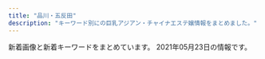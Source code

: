 ```yaml
---
title: "品川・五反田"
description: "キーワード別にの巨乳アジアン・チャイナエステ嬢情報をまとめました。"
---
```


新着画像と新着キーワードをまとめています。
2021年05月23日の情報です。

<DmmAffiliateIns />
<KeywordTable
  shops={
    [
    {
        "keywords": {},
        "station": "JR\u4e94\u53cd\u7530\u99c5\u897f\u53e3",
        "name": "\u4e94\u53cd\u7530\u30e1\u30c7\u30a3\u30ab\u30eb\u30a8\u30f3",
        "img_links": [
            "http://gotanda.pepper.jp/m02272.jpg",
            "http://gotanda.pepper.jp/m049.png",
            "http://gotanda.pepper.jp/m048.png",
            "http://gotanda.pepper.jp/gotanda001.jpg",
            "http://gotanda.pepper.jp/m173.jpg",
            "http://gotanda.pepper.jp/20151109231038834554.jpg",
            "http://gotanda.pepper.jp/1-01.png"
        ],
        "url": "http://gotanda.pepper.jp/"
    },
    {
        "img_links": [
            "http://www.kouroku-este.com/img/staff/eee/s-eee1.jpg",
            "http://www.kouroku-este.com/img/staff/aaa/aaa1.jpg",
            "http://www.kouroku-este.com/img/system/service01.jpg",
            "http://www.kouroku-este.com/img/staff/ccc/ccc1.jpg",
            "http://www.kouroku-este.com/img/staff/bbb/bbb1.jpg",
            "http://www.kouroku-este.com/img/staff/ccc/ccc2.jpg",
            "http://www.kouroku-este.com/img/staff/aaa/aaa2.jpg",
            "http://www.kouroku-este.com/img/staff/eee/s-eee2.jpg",
            "http://www.kouroku-este.com/img/staff/ggg/ggg1.jpg",
            "http://www.kouroku-este.com/img/system/service02.jpg",
            "http://www.kouroku-este.com/img/staff/fff/s-fff1.jpg",
            "http://www.kouroku-este.com/img/staff/fff/s-fff2.jpg",
            "http://www.kouroku-este.com/img/menu/info_r.jpg",
            "http://www.kouroku-este.com/img/top/listmark1.png"
        ],
        "station": "JR\u54c1\u5ddd\u99c5\u9ad8\u8f2a\u53e3",
        "name": "\u5eb7\u7984",
        "url": "http://www.kouroku-este.com/",
        "keywords": {
            "C": 15
        }
    },
    {
        "img_links": [
            "http://www.relax-cs.com/ncss/staff01.jpg",
            "http://www.relax-cs.com/ncss/top001.jpg",
            "http://www.relax-cs.com/ncss/nav/nav-005.jpg",
            "http://www.relax-cs.com/ncss/staff02.jpg",
            "http://www.relax-cs.com/ncss/nav/nav-001.jpg",
            "http://www.relax-cs.com/ncss/top03.jpg",
            "http://www.relax-cs.com/ncss/nav/nav-003.jpg",
            "http://www.relax-cs.com/ncss/staff0401.jpg",
            "http://www.relax-cs.com/ncss/nav/nav-004.jpg",
            "http://www.relax-cs.com/ncss/tel.png",
            "http://www.relax-cs.com/ncss/nav/nav-006.jpg",
            "http://www.relax-cs.com/ncss/top02-left.jpg",
            "http://www.relax-cs.com/ncss/nav/nav-002.jpg"
        ],
        "station": "JR\u4e94\u53cd\u7530\u99c5\u897f\u53e3",
        "url": "http://www.relax-cs.com/",
        "name": "\u30ea\u30e9\u30af\u30bc\u30fc\u30b7\u30e7\u30f3\u862d",
        "keywords": {}
    },
    {
        "station": "JR\u4e94\u53cd\u7530\u99c5\u897f\u53e3",
        "name": "\u7652\u3057\u30cf\u30a6\u30b9",
        "img_links": [],
        "keywords": {},
        "url": "https://i-house.aoaoeo.com/"
    },
    {
        "img_links": [
            "http://www.kenkou-house.info/img/Himawari_200_40.png",
            "http://www.kenkou-house.info/img/s33.jpg",
            "http://www.kenkou-house.info/img/m7.png",
            "http://www.kenkou-house.info/img/s61.jpg",
            "http://www.kenkou-house.info/img/play.png",
            "http://www.kenkou-house.info/img/s.png",
            "http://www.kenkou-house.info/img/m4.png",
            "http://www.kenkou-house.info/img/s15.jpg",
            "http://www.kenkou-house.info/img/s1.jpg",
            "http://www.kenkou-house.info/img/bottmo-ritght.png",
            "http://www.kenkou-house.info/img/head.png",
            "http://www.kenkou-house.info/img/s14.jpg",
            "http://www.kenkou-house.info/img/Himawari_468_60.png",
            "http://www.kenkou-house.info/img/Himawari_88_31.png",
            "http://www.kenkou-house.info/img/m1.png",
            "http://www.kenkou-house.info/img/Himawari_160_45.png",
            "http://www.kenkou-house.info/img/s17.jpg",
            "http://www.kenkou-house.info/img/s20.jpg",
            "http://www.kenkou-house.info/img/s13.jpg",
            "http://www.kenkou-house.info/img/door.png",
            "http://www.kenkou-house.info/img/s22.jpg",
            "http://www.kenkou-house.info/img/m3.png",
            "http://www.kenkou-house.info/img/s11.jpg",
            "http://www.kenkou-house.info/img/s91.jpg",
            "http://www.kenkou-house.info/img/bottmo-left.png",
            "http://www.kenkou-house.info/img/m2.png",
            "http://www.kenkou-house.info/img/m5.png",
            "http://www.kenkou-house.info/img/body-.png",
            "http://www.kenkou-house.info/img/s21.jpg",
            "http://www.kenkou-house.info/img/s7.jpg",
            "http://www.kenkou-house.info/img/s4.jpg",
            "http://www.kenkou-house.info/img/s16.jpg",
            "http://www.kenkou-house.info/img/m8.png",
            "http://www.kenkou-house.info/img/m6.png",
            "http://www.kenkou-house.info/img/s12.jpg"
        ],
        "station": "JR\u4e94\u53cd\u7530\u99c5\u6771\u53e3",
        "url": "http://www.kenkou-house.info/",
        "keywords": {
            "C": 8
        },
        "name": "\u3072\u307e\u308f\u308a"
    },
    {
        "station": "JR\u4e94\u53cd\u7530\u99c5\u6771\u53e3",
        "img_links": [
            "http://www.relax-fuyou.info/img/st201.jpg",
            "http://www.relax-fuyou.info/img/st10.jpg",
            "http://www.relax-fuyou.info/i/img/r2.jpg",
            "http://www.relax-fuyou.info/img/sta5.jpg",
            "http://www.relax-fuyou.info/img/st161.jpg",
            "http://www.relax-fuyou.info/img/sta1.jpg",
            "http://www.relax-fuyou.info/img/sta20.jpg",
            "http://www.relax-fuyou.info/i/img/st140.jpg",
            "http://www.relax-fuyou.info/i/img/sta20.jpg",
            "http://www.relax-fuyou.info/img/st41.jpg",
            "http://www.relax-fuyou.info/img/st17.jpg",
            "http://www.relax-fuyou.info/img/st71.jpg",
            "http://www.relax-fuyou.info/img/sta16.jpg",
            "http://www.relax-fuyou.info/i/img/r3.jpg",
            "http://www.relax-fuyou.info/i/img/st42.jpg",
            "http://www.relax-fuyou.info/i/img/top.jpg",
            "http://www.relax-fuyou.info/i/img/st8.jpg",
            "http://www.relax-fuyou.info/img/st1.jpg",
            "http://www.relax-fuyou.info/i/img/st11.jpg",
            "http://www.relax-fuyou.info/img/st141.jpg",
            "http://www.relax-fuyou.info/i/img/st181.jpg",
            "http://www.relax-fuyou.info/img/st8.jpg",
            "http://www.relax-fuyou.info/img/st42.jpg",
            "http://www.relax-fuyou.info/img/st11.jpg",
            "http://www.relax-fuyou.info/img/st181.jpg",
            "http://www.relax-fuyou.info/i/img/st191.jpg",
            "http://www.relax-fuyou.info/img/sta19.jpg",
            "http://www.relax-fuyou.info/i/img/r1.jpg",
            "http://www.relax-fuyou.info/img/st160.jpg",
            "http://www.relax-fuyou.info/img/st191.jpg",
            "http://www.relax-fuyou.info/i/img/st201.jpg",
            "http://www.relax-fuyou.info/img/st110.jpg",
            "http://www.relax-fuyou.info/img/st7.jpg",
            "http://www.relax-fuyou.info/i/img/st17.jpg",
            "http://www.relax-fuyou.info/img/st150.jpg",
            "http://www.relax-fuyou.info/img/sta18.jpg",
            "http://www.relax-fuyou.info/img/st5.jpg",
            "http://www.relax-fuyou.info/img/sta15.jpg",
            "http://www.relax-fuyou.info/i/img/st9.jpg",
            "http://www.relax-fuyou.info/img/st140.jpg",
            "http://www.relax-fuyou.info/img/sta17.jpg",
            "http://www.relax-fuyou.info/img/sta8.jpg",
            "http://www.relax-fuyou.info/i/img/st110.jpg",
            "http://www.relax-fuyou.info/i/img/st160.jpg",
            "http://www.relax-fuyou.info/i/img/st10.jpg",
            "http://www.relax-fuyou.info/img/r9.jpg",
            "http://www.relax-fuyou.info/img/top.jpg",
            "http://www.relax-fuyou.info/img/st171.jpg",
            "http://www.relax-fuyou.info/i/img/st5.jpg",
            "http://www.relax-fuyou.info/img/st72.jpg"
        ],
        "name": "\u8299\u84c9\uff5e\u30d5\u30e8\u30a6\uff5e",
        "url": "http://www.relax-fuyou.info/",
        "keywords": {
            "E": 5,
            "C": 3,
            "84": 5,
            "87": 2,
            "D": 5,
            "86": 2,
            "88": 3,
            "G": 1,
            "90": 2
        }
    },
    {
        "station": "JR\u4e94\u53cd\u7530\u99c5\u897f\u53e3",
        "keywords": {},
        "name": "\u6708\u306e\u548c",
        "img_links": [
            "https://tsukiwa.info/img/top_map.jpg",
            "https://tsukiwa.info/img/staff/02AB2AE1-F1BB-483E-9D82-730C8130B98F.jpeg",
            "https://tsukiwa.info/img/bar_gallery.png",
            "https://tsukiwa.info/img/pickupGirl.png",
            "https://tsukiwa.info/img/staff/no_image.jpg",
            "https://tsukiwa.info/img/staff/mimi01.jpg",
            "https://tsukiwa.info/img/staff/909C372F-1613-4B7E-89C8-1A527D79FCC6.jpeg",
            "https://tsukiwa.info/img/staff_top/20201219_2.jpg",
            "https://tsukiwa.info/img/staff/yuri001.jpg",
            "https://tsukiwa.info/img/staff/koko3.jpg",
            "https://tsukiwa.info/img/staff/mimi20202.jpg",
            "https://tsukiwa.info/img/news1.png",
            "https://tsukiwa.info/img/bar_staff.png",
            "https://tsukiwa.info/img/staff/rumi02.jpg",
            "https://tsukiwa.info/img/staff_top/20201219_1.jpg",
            "https://tsukiwa.info/img/bar_top1.png",
            "https://tsukiwa.info/img/akusesu-top0.jpg",
            "https://tsukiwa.info/img/staff/DB16BCF2-AF7E-404D-9FB5-9A45BE961351.jpeg",
            "https://tsukiwa.info/img/staff/rumi04.jpg",
            "https://tsukiwa.info/img/staff/25D27B66-E3AF-40C0-8FCC-46E9F266B409.jpeg",
            "https://tsukiwa.info/img/event/camp03.jpg",
            "https://tsukiwa.info/img/staff/222BADE2-61AA-4B66-91BD-3D9941250C4D.jpeg",
            "https://www.a-side.com/ad/koko/include/banner/koko_200x40.png",
            "https://tsukiwa.info/img/staff/A8BAF789-BD2B-4E7F-AB8A-224A2961B605.jpeg",
            "https://tsukiwa.info/img/staff/yuna01.jpg",
            "https://tsukiwa.info/img/bar_profile.png",
            "https://tsukiwa.info/img/news3.png",
            "https://tsukiwa.info/img/staff/aya2101.jpg",
            "https://tsukiwa.info/img/staff/ruru1.jpg"
        ],
        "url": "https://tsukiwa.info/"
    },
    {
        "name": "\u7f8e\u4f36",
        "url": "http://es-mirei.com/",
        "img_links": [
            "http://es-mirei.com/staffPhoto/b20170908125528.jpg",
            "http://es-mirei.com/staffPhoto/s20170911152129.jpg",
            "http://es-mirei.com/staffPhoto/s20170728165536.jpg",
            "http://es-mirei.com/images/s3Slider1Images/03.jpg",
            "http://es-mirei.com/images/store/05.jpg",
            "http://es-mirei.com/staffPhoto/b20170728165256.jpg",
            "http://es-mirei.com/staffPhoto/b20180209180323.jpg",
            "http://es-mirei.com/staffPhoto/s20180209180323.jpg",
            "http://es-mirei.com/images/store/04.jpg",
            "http://es-mirei.com/staffPhoto/s20170728165302.jpg",
            "http://es-mirei.com/staffPhoto/s20170908125528.jpg",
            "http://es-mirei.com/staffPhoto/s20180613122502.jpg",
            "http://es-mirei.com/staffPhoto/b20170728165302.jpg",
            "http://es-mirei.com/staffPhoto/b20170911152114.jpg",
            "http://es-mirei.com/staffPhoto/b20180613122502.jpg",
            "http://es-mirei.com/images/noImg.jpg",
            "http://es-mirei.com/staffPhoto/b20170728165536.jpg",
            "http://es-mirei.com/images/returnStaffBtn.png",
            "http://es-mirei.com/images/s3Slider1Images/02.jpg",
            "http://es-mirei.com/images/s3Slider1Images/01.jpg",
            "http://es-mirei.com/staffPhoto/b20170911152129.jpg",
            "http://es-mirei.com/staffPhoto/s20170911152114.jpg",
            "http://es-mirei.com/images/store/01.jpg",
            "http://es-mirei.com/images/store/02.jpg",
            "http://es-mirei.com/images/store/06.jpg",
            "http://es-mirei.com/staffPhoto/s20170728165256.jpg",
            "http://es-mirei.com/images/store/03.jpg"
        ],
        "keywords": {
            "E": 8,
            "85": 2,
            "88": 2,
            "86": 2,
            "87": 4
        },
        "station": "JR\u4e94\u53cd\u7530\u99c5\u897f\u53e3"
    },
    {
        "name": "\u7d2b\u306e\u8776",
        "station": "JR\u4e94\u53cd\u7530\u99c5\u897f\u53e3",
        "url": "http://p-fly.work/",
        "keywords": {},
        "img_links": [
            "http://p-fly.work/staff/yuki.jpg",
            "http://p-fly.work/images/b2.jpg",
            "http://p-fly.work/images/b1.jpg",
            "http://p-fly.work/img/mai1.jpg",
            "http://p-fly.work/images/sys2.jpg",
            "http://p-fly.work/img/eri1.jpg",
            "http://p-fly.work/img/sara1.jpg",
            "http://p-fly.work/images/sys4.png",
            "http://p-fly.work/images/interior_t.png",
            "http://p-fly.work/staff/mai.jpg",
            "http://p-fly.work/images/line.png",
            "http://p-fly.work/images/mobile.jpg",
            "http://p-fly.work/images/1.jpg",
            "http://p-fly.work/images/sys1.jpg",
            "http://p-fly.work/images/tr.jpg",
            "http://p-fly.work/images/15.jpg",
            "http://p-fly.work/images/staff_t.png",
            "http://p-fly.work/images/10.jpg",
            "http://p-fly.work/staff/koko.jpg",
            "http://p-fly.work/staff/eri.jpg",
            "http://p-fly.work/img/koko1.jpg",
            "http://p-fly.work/images/12.jpg",
            "http://p-fly.work/images/news.jpg",
            "http://p-fly.work/images/13.jpg",
            "http://p-fly.work/images/sys3.jpg",
            "http://p-fly.work/images/head.png",
            "http://p-fly.work/images/b3.jpg",
            "http://p-fly.work/images/int1.jpg",
            "http://p-fly.work/staff/sara.jpg",
            "http://p-fly.work/img/yuki1.jpg",
            "http://p-fly.work/images/ac1.jpg",
            "http://p-fly.work/images/int2.png"
        ]
    },
    {
        "station": "JR\u4e94\u53cd\u7530\u99c5",
        "name": "\u82b1\u8863",
        "keywords": {},
        "url": "http://hanagoromo.work/",
        "img_links": [
            "http://hanagoromo.work/sayaka.jpg",
            "http://hanagoromo.work/mio1.jpg",
            "http://hanagoromo.work/eri.jpg",
            "http://hanagoromo.work/int2.jpg",
            "http://hanagoromo.work/ai3.jpg",
            "http://hanagoromo.work/sys.jpg",
            "http://hanagoromo.work/s1.png",
            "http://hanagoromo.work/2.jpg",
            "http://hanagoromo.work/yuki.jpg",
            "http://hanagoromo.work/nana2.jpg",
            "http://hanagoromo.work/hitomi1.jpg",
            "http://hanagoromo.work/miyuki1.jpg",
            "http://hanagoromo.work/112.jpg",
            "http://hanagoromo.work/rina1.jpeg",
            "http://hanagoromo.work/head.jpg",
            "http://hanagoromo.work/yuna2.jpg",
            "http://hanagoromo.work/1.jpg",
            "http://hanagoromo.work/4.jpg",
            "http://hanagoromo.work/mio.jpg",
            "http://hanagoromo.work/rina2.jpeg",
            "http://hanagoromo.work/ai2.jpg",
            "http://hanagoromo.work/yuna1.jpg",
            "http://hanagoromo.work/interior_t.jpg",
            "http://hanagoromo.work/yuyu.jpg",
            "http://hanagoromo.work/tina2.jpg",
            "http://hanagoromo.work/nana.jpg",
            "http://hanagoromo.work/mens-esthe1.png",
            "http://hanagoromo.work/ta.png",
            "http://hanagoromo.work/tina.jpg",
            "http://hanagoromo.work/b1.jpg",
            "http://hanagoromo.work/main_top.jpg",
            "http://hanagoromo.work/hitomi2.jpg",
            "http://hanagoromo.work/interior1.jpg",
            "http://hanagoromo.work/miyuki.jpg",
            "http://hanagoromo.work/yumi1.jpg",
            "http://hanagoromo.work/mio2.jpg",
            "http://hanagoromo.work/hitomi.jpg",
            "http://hanagoromo.work/6.jpg",
            "http://hanagoromo.work/miko.jpg",
            "http://hanagoromo.work/3.jpg",
            "http://hanagoromo.work/rie1.jpg",
            "http://hanagoromo.work/b2.jpg",
            "http://hanagoromo.work/b3.jpg",
            "http://hanagoromo.work/yumi.jpg",
            "http://hanagoromo.work/staff_t.jpg",
            "http://hanagoromo.work/nana1.jpg"
        ]
    },
    {
        "station": "JR\u4e94\u53cd\u7530\u99c5\u897f\u53e3",
        "img_links": [
            "http://hi-msg.com/tonpoh/images/l.png",
            "http://hi-msg.com/tonpoh/images/fla-1.png",
            "http://hi-msg.com/tonpoh/images/p-13-1.jpg",
            "http://hi-msg.com/tonpoh/images/no.png",
            "http://hi-msg.com/tonpoh/images/botton.png",
            "http://hi-msg.com/tonpoh/images/p-8-1.jpg",
            "http://hi-msg.com/tonpoh/images/p-11-1.jpg",
            "http://hi-msg.com/tonpoh/images/line.png",
            "http://hi-msg.com/tonpoh/images/p-4.jpg",
            "http://hi-msg.com/tonpoh/images/s9.png",
            "http://hi-msg.com/tonpoh/images/s4.jpg",
            "http://hi-msg.com/tonpoh/images/p-14.jpg",
            "http://hi-msg.com/tonpoh/images/p-7-1.jpg",
            "http://hi-msg.com/tonpoh/images/fla.png",
            "http://hi-msg.com/tonpoh/images/p-0.jpg",
            "http://hi-msg.com/tonpoh/images/p-11.jpg",
            "http://hi-msg.com/tonpoh/images/p-13.jpg",
            "http://hi-msg.com/tonpoh/images/tit-staff.png",
            "http://hi-msg.com/tonpoh/images/p-5.jpg",
            "http://hi-msg.com/tonpoh/images/p-8.jpg",
            "http://hi-msg.com/tonpoh/images/tit-sys.png",
            "http://hi-msg.com/tonpoh/images/s8.png",
            "http://hi-msg.com/tonpoh/images/p-9-1.jpg",
            "http://hi-msg.com/tonpoh/images/p-10.jpg",
            "http://hi-msg.com/tonpoh/images/p-7.jpg",
            "http://hi-msg.com/tonpoh/images/ll.png",
            "http://hi-msg.com/tonpoh/images/p-6-1.jpg",
            "http://hi-msg.com/tonpoh/images/p-12.jpg",
            "http://hi-msg.com/tonpoh/images/p-6.jpg",
            "http://hi-msg.com/tonpoh/images/p-12-1.jpg",
            "http://hi-msg.com/tonpoh/images/p-14-1.jpg",
            "http://hi-msg.com/tonpoh/images/p-10-1.jpg",
            "http://hi-msg.com/tonpoh/images/s1.png",
            "http://hi-msg.com/tonpoh/images/p-1.jpg",
            "http://hi-msg.com/tonpoh/images/fla-3.png",
            "http://hi-msg.com/tonpoh/images/p-2.jpg",
            "http://hi-msg.com/tonpoh/images/s5.png",
            "http://hi-msg.com/tonpoh/images/s6.png",
            "http://hi-msg.com/tonpoh/images/p-9.jpg"
        ],
        "url": "http://hi-msg.com/tonpoh/",
        "keywords": {},
        "name": "\u30c8\u30f3\u30dd\u30fc"
    },
    {
        "img_links": [
            "http://lacure.link/images/g5.jpg",
            "http://lacure.link/images/left3.png",
            "http://lacure.link/images/kiki.jpg",
            "http://lacure.link/images/zi.png",
            "http://lacure.link/images/r4.jpg",
            "http://lacure.link/images/gb01.png",
            "http://lacure.link/images/news.png",
            "http://lacure.link/images/g2.jpg",
            "http://lacure.link/images/yuki.jpg",
            "http://lacure.link/images/face.png",
            "http://lacure.link/images/g0.jpg",
            "http://lacure.link/images/s1.jpg",
            "http://lacure.link/images/asali.jpg",
            "http://lacure.link/images/r1.jpg",
            "http://lacure.link/images/r6.jpg",
            "http://lacure.link/images/sayuri.jpg",
            "http://lacure.link/images/r5.jpg",
            "http://lacure.link/images/r3.jpg",
            "http://lacure.link/images/kol.jpg",
            "http://lacure.link/images/s_staff.png",
            "http://lacure.link/images/r2.jpg",
            "http://lacure.link/images/top2.jpg",
            "http://lacure.link/images/g6.jpg",
            "http://lacure.link/images/g3.jpg",
            "http://lacure.link/images/g1.jpg"
        ],
        "name": "\u30e9\u30ad\u30e5\u30a2",
        "station": "\u6238\u8d8a\u9280\u5ea7\u99c5",
        "url": "http://lacure.link/",
        "keywords": {}
    }
]
}
/>
<DmmAffiliateScript />
